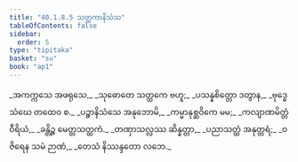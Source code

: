 ```yaml
---
title: "40.1.8.5 သတ္ထကာနိသံသ"
tableOfContents: false
sidebar:
  order: 5
type: "tipitaka"
basket: "su"
book: "ap1"
---
```



<DynamicBreadcrumb />

<Division number="106" book="ap1" e="ch" v="20" p="360">

<Paragraph number="4403" type="verses" book="ap1">
_အကက္ကသေ အဖရုသေ,_  
_သုဓောတေ သတ္ထကေ ဗဟူ;_  
_ပသန္နစိတ္တော ဒတွာန,_  
_ဗုဒ္ဓေ သံဃေ တထေဝ စ._  

</Paragraph>

</Division>
<Division number="107" book="ap1" e="ch" v="20" p="360">

<Paragraph number="4404" type="verses" book="ap1">
_ပဉ္စာနိသံသေ အနုဘောမိ,_  
_ကမ္မာနုစ္ဆဝိကေ မမ;_  
_ကလျာဏမိတ္တံ ဝီရိယံ,_  
_ခန္တိဉ္စ မေတ္တသတ္ထကံ._  

</Paragraph>

</Division>
<Division number="108" book="ap1" e="ch" v="20" p="360">

<Paragraph number="4405" type="verses" book="ap1">
_တဏှာသလ္လဿ ဆိန္နတ္တာ,_  
_ပညာသတ္ထံ အနုတ္တရံ;_  
_ဝဇိရေန သမံ ဉာဏံ,_  
_တေသံ နိဿန္ဒတော လဘေ._
</Paragraph>
</Division>